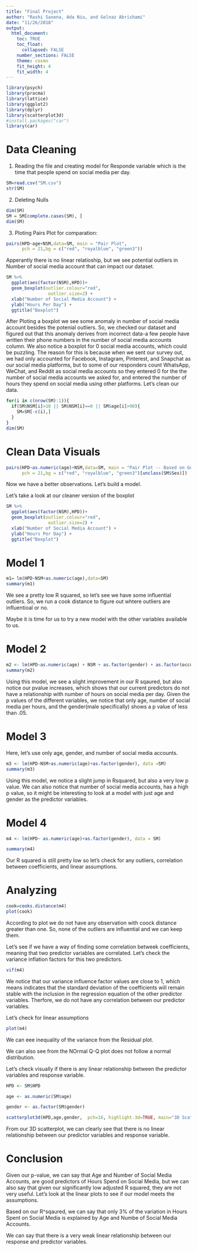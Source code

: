 ---
title: "Final Project"
author: "Rashi Saxena, Ada Niu, and Golnaz Abrishami"
date: "11/26/2018"
output: 
  html_document:
    toc: TRUE
    toc_float:
      collapsed: FALSE
    number_sections: FALSE
    theme: cosmo
    fit_height: 4
    fit_width: 4
---

```{r,echo=FALSE}
library(psych)
library(pracma)
library(lattice)
library(ggplot2)
library(dplyr)
library(scatterplot3d)
#install.packages("car")
library(car)
```
# Data Cleaning 

1. Reading the file and creating model for Responde variable which is the time that people spend on social media per day.
```{r,echo=FALSE}
SM=read.csv("SM.csv")
str(SM)
```

2. Deleting Nulls
```{r,echo=FALSE}
dim(SM)
SM = SM[complete.cases(SM), ]
dim(SM)
```
3. Ploting Pairs Plot for comparation:

```{r,echo=FALSE}
pairs(HPD~age+NSM,data=SM, main = "Pair Plot",
      pch = 21,bg = c("red", "royalblue", "green3"))
```
Apperantly there is no linear relatioship, but we see potential outliers in Number of social media account that can impact our dataset.

```{r,echo=FALSE}
SM %>%
  ggplot(aes(factor(NSM),HPD))+
  geom_boxplot(outlier.colour="red",
                outlier.size=2) +
  xlab("Number of Social Media Account") +
  ylab("Hours Per Day") +
  ggtitle("Boxplot")
```

After Ploting a boxplot we see some anomaly in number of social media account besides the potenial outliers. 
So, we checked our dataset and figured out that this anomaly derives from incorrect data-a few people have written their phone numbers in the number of social media accounts column. We also notice a boxplot for 0 social media accounts, which could be puzzling. The reason for this is because when we sent our survey out, we had only accounted for Facebook, Instagram, Pinterest, and Snapchat as our social media platforms, but to some of our responders count WhatsApp, WeChat, and Reddit as social media accounts so they entered 0 for the the number of social media accounts we asked for, and entered the number of hours they spend on social media using other platforms. Let's clean our data. 

```{r,echo=FALSE}
for(i in c(nrow(SM):1)){
  if(SM$NSM[i]>10 || SM$NSM[i]==0 || SM$age[i]>90){
    SM=SM[-c(i),]
  }
}
dim(SM)
```

# Clean Data Visuals

```{r,echo=FALSE}
pairs(HPD~as.numeric(age)+NSM,data=SM, main = "Pair Plot -- Based on Gender",
      pch = 21,bg = c("red", "royalblue", "green3")[unclass(SM$Sex)])
```
Now we have a better observations. Let's build a model. 

Let's take a look at our cleaner version of the boxplot 
```{r,echo=FALSE}
SM %>%
  ggplot(aes(factor(NSM),HPD))+
  geom_boxplot(outlier.colour="red",
                outlier.size=2) +
  xlab("Number of Social Media Account") +
  ylab("Hours Per Day") +
  ggtitle("Boxplot")

```

# Model 1

```{r,echo=FALSE}
m1= lm(HPD~NSM+as.numeric(age),data=SM)
summary(m1)

```

We see a pretty low R squared, so let's see we have some influential outliers. So, we run a cook distance to figure out whtere outliers are influentioal or no. 

Maybe it is time for us to try a new model with the other variables available to us. 

# Model 2
```{r,echo=FALSE} 
m2 <- lm(HPD~as.numeric(age) + NSM + as.factor(gender) + as.factor(occupation)+ as.factor(marital_status) + as.factor(education), data =SM)
summary(m2)
```

Using this model, we see a slight improvement in our R sqaured, but also notice our pvalue increases, which shows that our current predictors do not have a relationship with number of hours on social media per day. Given the p values of the different variables, we notice that only age, number of social media per hours, and the gender(male specifically) shows a p value of less than .05. 

# Model 3

Here, let's use only age, gender, and number of social media accounts. 

```{r,echo=FALSE}

m3 <- lm(HPD~NSM+as.numeric(age)+as.factor(gender), data =SM)
summary(m3)
```
Using this model, we notice a slight jump in Rsquared, but also a very low p value. We can also notice that number of social media accounts, has a high p value, so it might be interesting to look at a model with just age and gender as the predictor variables. 

# Model 4

```{r,echo=FALSE}

m4 <- lm(HPD~ as.numeric(age)+as.factor(gender), data = SM) 

summary(m4)
```

Our R squared is still pretty low so let's check for any outliers, correlation between coefficients, and linear assumptions. 

# Analyzing 

```{r, echo=FALSE}
cook=cooks.distance(m4)
plot(cook)

```
According to plot we do not have any observation with coock distance greater than one. So, none of the outliers are influential and we can keep them.

Let's see if we have a way of finding some correlation betweek coefficients, meaning that two predictor variables are correlated. Let's check the variance inflation factors for this two predictors.

```{r, echo=FALSE}
vif(m4)
```

We notice that our variance influence factor values are close to 1, which means indicates that the standard deviation of the coefficients will remain stable with the inclusion in the regression equation of the other predictor variables. Therfore, we do not have any correlation between our predictor variables. 

Let's check for linear assumptions

```{r,echo=FALSE}
plot(m4)

```
We can eee inequality of the variance from the Residual plot. 

We can also see from the NOrmal Q-Q plot does not follow a normal distribution. 

Let's check visually if there is any linear relationship between the predictor variables and response variable. 
```{r, echo=FALSE}

HPD <- SM$HPD

age <- as.numeric(SM$age)

gender <- as.factor(SM$gender)

scatterplot3d(HPD,age,gender,  pch=16, highlight.3d=TRUE, main="3D Scatterplot")

````
From our 3D scatterplot, we can clearly see that there is no linear relationship between our predictor variables and response variable. 

# Conclusion 

Given our p-value, we can say that Age and Number of Social Media Accounts, are good predictors of Hours Spend on Social Media, but we can also say that given our significantly low adjusted R squared, they are not very useful. Let's look at the linear plots to see if our model meets the assumptions. 

Based on our R^sqaured, we can say that only 3% of the variation in Hours Spent on Social Media is explained by Age and Numbe of Social Media Accounts. 

We can say that there is a very weak linear relationship between our response and predictor variables. 








